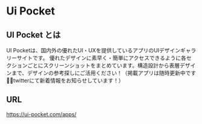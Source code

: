 # Ui Pocket

## UI Pocket とは

UI Pocketは、国内外の優れたUI・UXを提供しているアプリのUIデザインギャラリーサイトです。 優れたデザインに素早く・簡単にアクセスできるように各セクションごとにスクリーンショットをまとめています。構造設計から表層デザインまで、デザインの参考探しにご活用ください！（掲載アプリは随時更新中です🏃‍♂️twitterにて新着情報をお知らせしています！）

## URL

https://ui-pocket.com/apps/